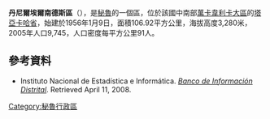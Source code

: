 '''丹尼爾埃爾南德斯區'''（{{lang-es|Distrito de Daniel Hernández}}），是[[秘魯|秘魯]]的一個區，位於該國中南部[[萬卡韋利卡大區|萬卡韋利卡大區]]的[[塔亞卡哈省|塔亞卡哈省]]，始建於1956年1月9日，面積106.92平方公里，海拔高度3,280米，2005年人口9,745，人口密度每平方公里91人。

==參考資料==
*{{es icon}} Instituto Nacional de Estadística e Informática. ''[https://web.archive.org/web/20080417091049/http://desa.inei.gob.pe/mapas/bid/ Banco de Información Distrital]''. Retrieved April 11, 2008.

{{coord|12.3901|S|74.8583|W|source:wikidata-and-enwiki-cat-tree_region:PE|display=title}}

{{Peru-geo-stub}}
[[Category:秘魯行政區|Category:秘魯行政區]]